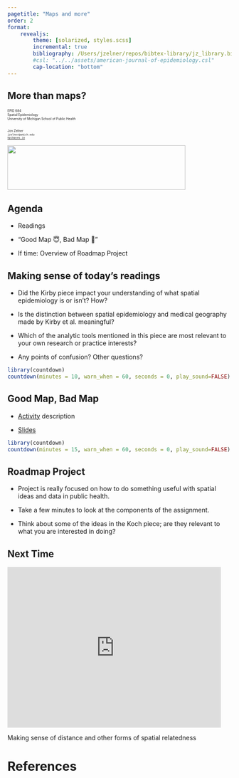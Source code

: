 ```yaml
---
pagetitle: "Maps and more"
order: 2
format: 
    revealjs:
        theme: [solarized, styles.scss]
        incremental: true
        bibliography: /Users/jzelner/repos/bibtex-library/jz_library.bib
        #csl: "../../assets/american-journal-of-epidemiology.csl"
        cap-location: "bottom"
---
```


## More than maps?

<div class="paddeddiv">
  <p style="font-size:0.5em; text-align: left;">
      EPID 684  
      Spatial Epidemiology  
      University of Michigan School of Public Health  
      <br><br>
      Jon Zelner  
      `jzelner@umich.edu`  
      [`epibayes.io`](https://epibayes.io) 
    </p>
</div>

![](/images/epid_logo.png){.absolute bottom=0 right=50 width="400" height="100"}



## Agenda

- Readings

- "Good Map 😇, Bad Map 👿"

- If time: Overview of Roadmap Project

## Making sense of today's readings 

- Did the Kirby piece impact your understanding of what spatial epidemiology is or isn't? How?

- Is the distinction between spatial epidemiology and <span class="alert">medical geography</span> made by Kirby et al. meaningful?

- Which of the <span class="alert">analytic tools</span> mentioned in this piece are most relevant to your own research or practice interests?

- Any points of confusion? Other questions?

```r
library(countdown)
countdown(minutes = 10, warn_when = 60, seconds = 0, play_sound=FALSE)
```

## Good Map, Bad Map

- [Activity](https://zelnotes.io/teaching/EPID684/Activities/Good+Map%2C+Bad+Map) description

- [Slides](https://docs.google.com/presentation/d/1TMGl5Nl5k2K2uO-dv6VQSTEOSrPvZ3u22-7z_rInO_w/edit?usp=sharing)

```r
library(countdown)
countdown(minutes = 15, warn_when = 60, seconds = 0, play_sound=FALSE)
```

## Roadmap Project

- Project is really focused on how to do something useful with spatial ideas and data in public health.

- Take a few minutes to look at the components of the assignment. 

- Think about some of the ideas in the Koch piece; are they relevant to what you are interested in doing?

## Next Time

<iframe src="https://giphy.com/embed/gEfrwXsPRk14Q" width="480" height="361" frameBorder="0" class="giphy-embed" allowFullScreen></iframe><p>Making sense of distance and other forms of spatial relatedness</p>

# References
